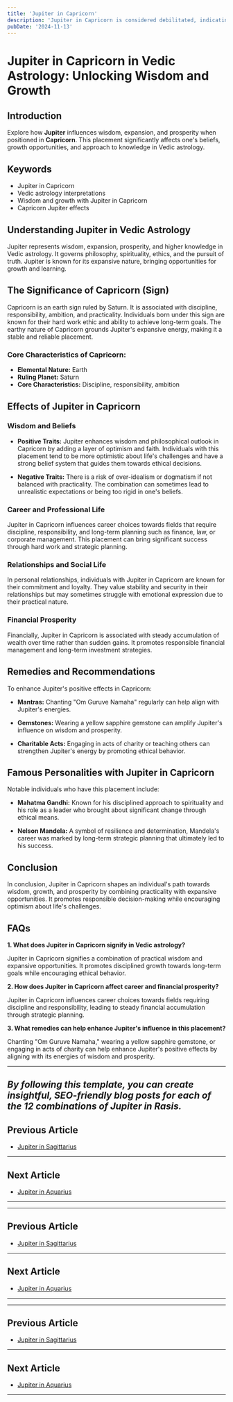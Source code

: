 ```yaml
---
title: 'Jupiter in Capricorn'
description: 'Jupiter in Capricorn is considered debilitated, indicating practical but restrained expansion. Individuals are disciplined, ambitious, and focus on long-term goals, but may struggle with pessimism, in Vedic Astrology.'
pubDate: '2024-11-13'
---
```


# Jupiter in Capricorn in Vedic Astrology: Unlocking Wisdom and Growth

## Introduction

Explore how **Jupiter** influences wisdom, expansion, and prosperity when positioned in **Capricorn**. This placement significantly affects one's beliefs, growth opportunities, and approach to knowledge in Vedic astrology.

## Keywords

- Jupiter in Capricorn
- Vedic astrology interpretations
- Wisdom and growth with Jupiter in Capricorn
- Capricorn Jupiter effects

## Understanding Jupiter in Vedic Astrology

Jupiter represents wisdom, expansion, prosperity, and higher knowledge in Vedic astrology. It governs philosophy, spirituality, ethics, and the pursuit of truth. Jupiter is known for its expansive nature, bringing opportunities for growth and learning.

## The Significance of Capricorn (Sign)

Capricorn is an earth sign ruled by Saturn. It is associated with discipline, responsibility, ambition, and practicality. Individuals born under this sign are known for their hard work ethic and ability to achieve long-term goals. The earthy nature of Capricorn grounds Jupiter's expansive energy, making it a stable and reliable placement.

### Core Characteristics of Capricorn:
- **Elemental Nature:** Earth
- **Ruling Planet:** Saturn
- **Core Characteristics:** Discipline, responsibility, ambition

## Effects of Jupiter in Capricorn

### Wisdom and Beliefs

- **Positive Traits:** Jupiter enhances wisdom and philosophical outlook in Capricorn by adding a layer of optimism and faith. Individuals with this placement tend to be more optimistic about life's challenges and have a strong belief system that guides them towards ethical decisions.
  
- **Negative Traits:** There is a risk of over-idealism or dogmatism if not balanced with practicality. The combination can sometimes lead to unrealistic expectations or being too rigid in one's beliefs.

### Career and Professional Life

Jupiter in Capricorn influences career choices towards fields that require discipline, responsibility, and long-term planning such as finance, law, or corporate management. This placement can bring significant success through hard work and strategic planning.

### Relationships and Social Life

In personal relationships, individuals with Jupiter in Capricorn are known for their commitment and loyalty. They value stability and security in their relationships but may sometimes struggle with emotional expression due to their practical nature.

### Financial Prosperity

Financially, Jupiter in Capricorn is associated with steady accumulation of wealth over time rather than sudden gains. It promotes responsible financial management and long-term investment strategies.

## Remedies and Recommendations

To enhance Jupiter's positive effects in Capricorn:

- **Mantras:** Chanting "Om Guruve Namaha" regularly can help align with Jupiter's energies.
  
- **Gemstones:** Wearing a yellow sapphire gemstone can amplify Jupiter's influence on wisdom and prosperity.
  
- **Charitable Acts:** Engaging in acts of charity or teaching others can strengthen Jupiter's energy by promoting ethical behavior.

## Famous Personalities with Jupiter in Capricorn

Notable individuals who have this placement include:

- **Mahatma Gandhi:** Known for his disciplined approach to spirituality and his role as a leader who brought about significant change through ethical means.
  
- **Nelson Mandela:** A symbol of resilience and determination, Mandela's career was marked by long-term strategic planning that ultimately led to his success.

## Conclusion

In conclusion, Jupiter in Capricorn shapes an individual's path towards wisdom, growth, and prosperity by combining practicality with expansive opportunities. It promotes responsible decision-making while encouraging optimism about life's challenges.

## FAQs

**1. What does Jupiter in Capricorn signify in Vedic astrology?**

Jupiter in Capricorn signifies a combination of practical wisdom and expansive opportunities. It promotes disciplined growth towards long-term goals while encouraging ethical behavior.

**2. How does Jupiter in Capricorn affect career and financial prosperity?**

Jupiter in Capricorn influences career choices towards fields requiring discipline and responsibility, leading to steady financial accumulation through strategic planning.

**3. What remedies can help enhance Jupiter's influence in this placement?**

Chanting "Om Guruve Namaha," wearing a yellow sapphire gemstone, or engaging in acts of charity can help enhance Jupiter's positive effects by aligning with its energies of wisdom and prosperity.

---

*By following this template, you can create insightful, SEO-friendly blog posts for each of the 12 combinations of Jupiter in Rasis.*
---

## Previous Article
- [Jupiter in Sagittarius](/blogs-md/0805_Jupiter_in_Rashi/080509_Jupiter_in_Sagittarius.mdx)

---

## Next Article
- [Jupiter in Aquarius](/blogs-md/0805_Jupiter_in_Rashi/080511_Jupiter_in_Aquarius.mdx)

---
---

## Previous Article
- [Jupiter in Sagittarius](080509_Jupiter_in_Sagittarius.mdx)

---

## Next Article
- [Jupiter in Aquarius](080511_Jupiter_in_Aquarius.mdx)

---
---

## Previous Article
- [Jupiter in Sagittarius](080509_Jupiter_in_Sagittarius.mdx)

---

## Next Article
- [Jupiter in Aquarius](080511_Jupiter_in_Aquarius.mdx)

---
